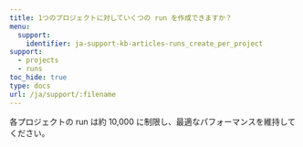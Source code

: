 ---
title: 1つのプロジェクトに対していくつの run を作成できますか？
menu:
  support:
    identifier: ja-support-kb-articles-runs_create_per_project
support:
  - projects
  - runs
toc_hide: true
type: docs
url: /ja/support/:filename
---
各プロジェクトの run は約 10,000 に制限し、最適なパフォーマンスを維持してください。